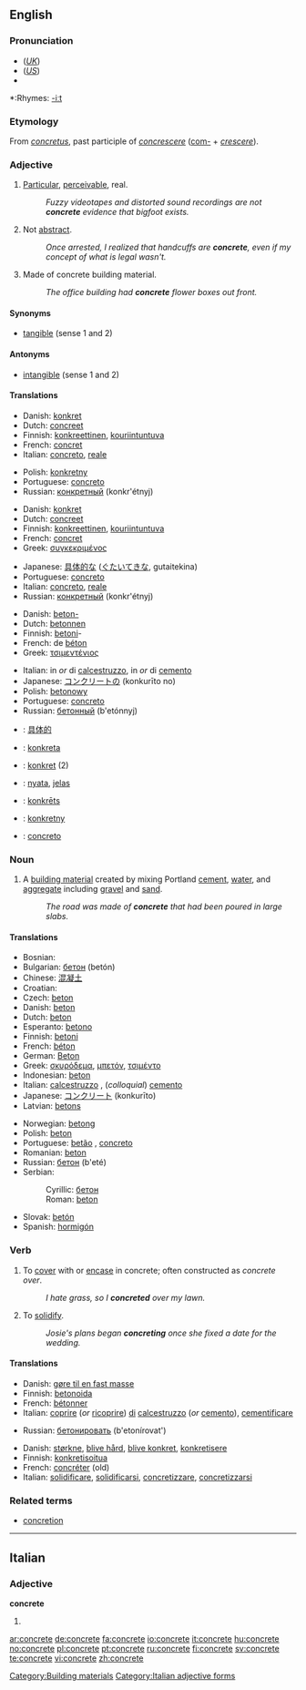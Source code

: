 {{wikipedia|dab=concrete (disambiguation)|concrete}}
==English==

===Pronunciation===
*(''[[Received Pronunciation|UK]]'') {{IPA|/ˈkɒŋkriːt/}}
*(''[[General American|US]]'') {{IPA|/ˈkɑːnkriːt/}}
*{{audio|en-us-concrete.ogg|Audio (US)}}

*:Rhymes: [[Rhymes:English:-iːt|-iːt]]

===Etymology===
From {{L.}} ''[[concretus]]'', past participle of ''[[concrescere]]'' ([[com-]] + ''[[crescere]]'').

===Adjective===
{{en-adj}}

# [[particular|Particular]], [[perceivable]], real.
#:''Fuzzy videotapes and distorted sound recordings are not '''concrete''' evidence that bigfoot exists.''
# Not [[abstract]].
#:''Once arrested, I realized that handcuffs are '''concrete''', even if my concept of what is legal wasn't.''
# Made of concrete building material.
#:''The office building had '''concrete''' flower boxes out front.''

====Synonyms====
*[[tangible]] (sense 1 and 2)

====Antonyms====
*[[intangible]] (sense 1 and 2)

====Translations====
{{trans-top|particular, perceivable, real}}
*Danish: [[konkret]]
*Dutch: [[concreet]]
*Finnish: [[konkreettinen]], [[kouriintuntuva]]
*French: [[concret]]
*Italian: [[concreto]], [[reale]]
{{trans-mid}}
*Polish: [[konkretny]]
*Portuguese: [[concreto]]
*Russian: [[конкретный]] (konkr'étnyj)
{{trans-bottom}}

{{trans-top|not abstract}}
*Danish: [[konkret]]
*Dutch: [[concreet]]
*Finnish: [[konkreettinen]], [[kouriintuntuva]]
*French: [[concret]]
*Greek: [[συγκεκριμένος]]
{{trans-mid}}
*Japanese: [[具体的な]] ([[ぐたいてきな]], gutaitekina)
*Portuguese: [[concreto]]
*Italian: [[concreto]], [[reale]]
*Russian: [[конкретный]] (konkr'étnyj)
{{trans-bottom}}

{{trans-top|made of concrete}}
*Danish: [[beton-]]
*Dutch: [[betonnen]]
*Finnish: [[betoni]]-
*French: de [[béton]]
*Greek: [[τσιμεντένιος]]
{{trans-mid}}
*Italian: in ''or'' di [[calcestruzzo]], in ''or'' di [[cemento]]
*Japanese: [[コンクリート]]の (konkurīto no)
*Polish: [[betonowy]]
*Portuguese: [[concreto]]
*Russian: [[бетонный]] (b'etónnyj)
{{trans-bottom}}

{{checktrans-top}}
*{{ttbc|Chinese}}: [[具体的]]
*{{ttbc|Esperanto}}: [[konkreta]]
*{{ttbc|German}}: [[konkret]] (2)
{{checktrans-mid}}
*{{ttbc|Indonesian}}: [[nyata]], [[jelas]]
*{{ttbc|Latvian}}: [[konkrēts]]
*{{ttbc|Polish}}: [[konkretny]]
*{{ttbc|Spanish}}: [[concreto]]
{{checkrans-bottom}}

===Noun===
{{wikipedia}}
{{en-noun|-}}

# A [[building material]] created by mixing Portland [[cement]], [[water]], and [[aggregate]] including [[gravel]] and [[sand]].
#:''The road was made of '''concrete''' that had been poured in large slabs.''

====Translations====
{{trans-top|building material}}
*Bosnian: {{t|bs|beton|m}}
*Bulgarian: [[бетон]] (betón) {{m}}
*Chinese: [[混凝土]]
*Croatian: {{t|hr|beton|m}}
*Czech: [[beton#Czech|beton]] {{m}}
*Danish: [[beton#Danish|beton]]
*Dutch: [[beton]] {{n}}
*Esperanto: [[betono]]
*Finnish: [[betoni]]
*French: [[béton]] {{m}}
*German: [[Beton]] {{m}}
*Greek: [[σκυρόδεμα]], [[μπετόν]], [[τσιμέντο]]
*Indonesian: [[beton]]
*Italian: [[calcestruzzo]] {{m}}, (''colloquial'') [[cemento]] {{m}}
*Japanese: [[コンクリート]] (konkurīto)
*Latvian: [[betons]] {{m}}
{{trans-mid}}
*Norwegian: [[betong]] {{m}}
*Polish: [[beton]] {{m}}
*Portuguese: [[betão]] {{m}}, [[concreto]] {{m}}
*Romanian: [[beton]] {{n}}
*Russian: [[бетон]] (b'eté) {{m}}
*Serbian:
*:Cyrillic: [[бетон#Serbian|бетон]] {{m}}
*:Roman: [[beton#Serbian|beton]] {{m}}
*Slovak: [[betón]]
*Spanish: [[hormigón]] {{m}}
{{trans-bottom}}

===Verb===
{{en-verb|concret|ing}}

# To [[cover]] with or [[encase]] in concrete; often constructed as ''concrete over''.
#:''I hate grass, so I '''concreted''' over my lawn.''
# To [[solidify]].
#:''Josie's plans began '''concreting''' once she fixed a date for the wedding.''

====Translations====
{{trans-top|cover with concrete}}
*Danish: [[gøre til en fast masse]]
*Finnish: [[betonoida]]
*French: [[bétonner]]
*Italian: [[coprire]] (''or'' [[ricoprire]]) [[di]] [[calcestruzzo]] (''or'' [[cemento]]), [[cementificare]]
{{trans-mid}}
*Russian: [[бетонировать]] (b'etonírovat')
{{trans-bottom}}

{{trans-top|to solidify}}
*Danish: [[størkne]], [[blive hård]], [[blive konkret]], [[konkretisere]]
*Finnish: [[konkretisoitua]]
*French: [[concréter]] (old)
*Italian: [[solidificare]], [[solidificarsi]], [[concretizzare]], [[concretizzarsi]]
{{trans-mid}}
{{trans-bottom}}

===Related terms===
*[[concretion]]

[[Category:Building materials]]

----

==Italian==

===Adjective===
'''concrete''' {{p}}

# {{feminine of|concreto}}

[[Category:Italian adjective forms]]

[[ar:concrete]]
[[de:concrete]]
[[fa:concrete]]
[[io:concrete]]
[[it:concrete]]
[[hu:concrete]]
[[no:concrete]]
[[pl:concrete]]
[[pt:concrete]]
[[ru:concrete]]
[[fi:concrete]]
[[sv:concrete]]
[[te:concrete]]
[[vi:concrete]]
[[zh:concrete]]